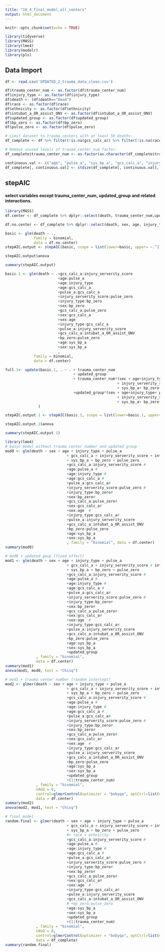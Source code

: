 ```yaml
---
title: "10_4_final_model_all_centers"
output: html_document
---
```


```r
knitr::opts_chunk$set(echo = TRUE)

library(tidyverse)
library(MASS)
library(lme4)
library(modelr)
library(pls)

```

## Data Import
```r
df <- read.csv('UPDATED_2_trauma_data_clean.csv')

df$trauma_center_num <- as.factor(df$trauma_center_num)
df$injury_type <- as.factor(df$injury_type)
df$death <- (df$death=="Dead")
df$race <- as.factor(df$race)
df$ethnicity <- as.factor(df$ethnicity)
df$intubat_a_OR_assist_ONV <- as.factor(df$intubat_a_OR_assist_ONV)
df$updated_group <- as.factor(df$updated_group)
df$bp_zero <- as.factor(df$bp_zero)
df$pulse_zero <- as.factor(df$pulse_zero)

# Limit dataset to trauma centers with at least 50 deaths:
df_complete <- df %>% filter(!is.na(gcs_calc_a)) %>% filter(!is.na(race)) %>% filter(!is.na(ethnicity))

# Remove unused levels of trauma_center_num factor:
df_complete$trauma_center_num <- as.factor(as.character(df_complete$trauma_center_num))

continuous.val <- c("age", "pulse_a", "sys_bp_a", "gcs_calc_a", "injury_serverity_score")
df_complete[, continuous.val] <- stdize(df_complete[, continuous.val], center = TRUE, scale = TRUE)
```


## stepAIC

#### select variables except trauma_center_num, updated_group and related interactions.
```r
library(MASS)
df.center <- df_complete %>% dplyr::select(death, trauma_center_num,updated_group, sex, age, injury_type, pulse_a, gcs_calc_a, injury_serverity_score, intubat_a_OR_assist_ONV, sys_bp_a, bp_zero, pulse_zero) 

df.no.center <- df_complete %>% dplyr::select(death, sex, age, injury_type, pulse_a, gcs_calc_a, injury_serverity_score, intubat_a_OR_assist_ONV, sys_bp_a, bp_zero, pulse_zero) 

basic <- glm(death ~ .,
             family = binomial,
             data = df.no.center)
stepAIC.output <- stepAIC(basic, scope = list(lower=basic, upper= ~.^2), trace = F)

stepAIC.output$anova

summary(stepAIC.output)
```

```r
basic.1 <- glm(death ~ .+gcs_calc_a:injury_serverity_score 
                        +age:pulse_a 
                        +age:injury_type 
                        +age:gcs_calc_a 
                        +pulse_a:gcs_calc_a
                        +injury_serverity_score:pulse_zero 
                        +injury_type:bp_zero
                        +sex:bp_zero
                        +gcs_calc_a:pulse_zero
                        +sex:gcs_calc_a
                        +sex:age  
                        +injury_type:gcs_calc_a
                        +pulse_a:injury_serverity_score
                        +gcs_calc_a:intubat_a_OR_assist_ONV
                        +bp_zero:pulse_zero
                        +age:sys_bp_a
                        +sex:sys_bp_a
                        ,
             family = binomial,
             data = df.center)

full.1<- update(basic.1, . ~ . + trauma_center_num
                               + updated_group
                               + trauma_center_num*(sex + age+injury_type+ pulse_a+ gcs_calc_a
                                                   + injury_serverity_score+ intubat_a_OR_assist_ONV
                                                   + sys_bp_a+ bp_zero+ pulse_zero + updated_group)
                               +updated_group*(sex + age+injury_type+ pulse_a+ gcs_calc_a
                                                   + injury_serverity_score+ intubat_a_OR_assist_ONV
                                                   + sys_bp_a+ bp_zero+ pulse_zero)
               )

stepAIC.output.1 <- stepAIC(basic.1, scope = list(lower=basic.1, upper= full.1), trace = F)

stepAIC.output.1$anova

summary(stepAIC.output.1)
```


```r
library(lme4)
# basic model without trauma center number and updated group
mod0 <- glm(death ~ sex + age + injury_type + pulse_a 
                            + gcs_calc_a + injury_serverity_score + intubat_a_OR_assist_ONV 
                            + sys_bp_a + bp_zero + pulse_zero 
                            +gcs_calc_a:injury_serverity_score #
                            +age:pulse_a #
                            +age:injury_type #
                            +age:gcs_calc_a #
                            +pulse_a:gcs_calc_a#
                            +injury_serverity_score:pulse_zero #
                            +injury_type:bp_zero#
                            +sex:bp_zero#
                            +gcs_calc_a:pulse_zero#
                            +sex:gcs_calc_a#
                            +sex:age  #
                            +injury_type:gcs_calc_a#
                            +pulse_a:injury_serverity_score
                            +gcs_calc_a:intubat_a_OR_assist_ONV
                            +bp_zero:pulse_zero
                            +age:sys_bp_a
                            +sex:sys_bp_a
                            , family = "binomial", data = df.center)
summary(mod0)

# mod0 + updated goup (fixed effect)
mod1 <- glm(death ~ sex + age + injury_type + pulse_a 
                            + gcs_calc_a + injury_serverity_score + intubat_a_OR_assist_ONV 
                            + sys_bp_a + bp_zero + pulse_zero 
                            +gcs_calc_a:injury_serverity_score #
                            +age:pulse_a #
                            +age:injury_type #
                            +age:gcs_calc_a #
                            +pulse_a:gcs_calc_a#
                            +injury_serverity_score:pulse_zero #
                            +injury_type:bp_zero#
                            +sex:bp_zero#
                            +gcs_calc_a:pulse_zero#
                            +sex:gcs_calc_a#
                            +sex:age  #
                            +injury_type:gcs_calc_a#
                            +pulse_a:injury_serverity_score
                            +gcs_calc_a:intubat_a_OR_assist_ONV
                            +bp_zero:pulse_zero
                            +age:sys_bp_a
                            +sex:sys_bp_a
                            +updated_group
              , family = "binomial", 
              data = df.center) 
summary(mod1)
anova(mod1, mod0, test = "Chisq")

# mod1 + trauma center number (random intercept)
mod2 <- glmer(death ~ sex + age + injury_type + pulse_a 
                            + gcs_calc_a + injury_serverity_score + intubat_a_OR_assist_ONV 
                            + sys_bp_a + bp_zero + pulse_zero 
                            +gcs_calc_a:injury_serverity_score #
                            +age:pulse_a #
                            +age:injury_type #
                            +age:gcs_calc_a #
                            +pulse_a:gcs_calc_a#
                            +injury_serverity_score:pulse_zero #
                            +injury_type:bp_zero#
                            +sex:bp_zero#
                            +gcs_calc_a:pulse_zero#
                            +sex:gcs_calc_a#
                            +sex:age  #
                            +injury_type:gcs_calc_a#
                            +pulse_a:injury_serverity_score
                            +gcs_calc_a:intubat_a_OR_assist_ONV
                            +bp_zero:pulse_zero
                            +age:sys_bp_a
                            +sex:sys_bp_a
                            +updated_group
                            +(1|trauma_center_num)
              , family = "binomial", 
              nAGQ = 0, 
              control=glmerControl(optimizer = "bobyqa", optCtrl=list(maxfun=2e4)),
              data = df.center) 
summary(mod2)
anova(mod2, mod1, test = "Chisq")
```

```r
# final model
random.final <- glmer(death ~ sex + age + injury_type + pulse_a 
                            + gcs_calc_a + injury_serverity_score + intubat_a_OR_assist_ONV 
                            + sys_bp_a + bp_zero + pulse_zero
                            #+ race + ethnicity
                            +gcs_calc_a:injury_serverity_score #
                            +age:pulse_a #
                            +age:injury_type #
                            +age:gcs_calc_a #
                            +pulse_a:gcs_calc_a#
                            +injury_serverity_score:pulse_zero #
                            +injury_type:bp_zero#
                            +sex:bp_zero#
                            +gcs_calc_a:pulse_zero#
                            +sex:gcs_calc_a#
                            +sex:age  #
                            +injury_type:gcs_calc_a#
                            +pulse_a:injury_serverity_score
                            +gcs_calc_a:intubat_a_OR_assist_ONV
                            # +bp_zero:pulse_zero 
                            +age:sys_bp_a
                            +sex:sys_bp_a
                            +updated_group
                            +(1|trauma_center_num)
              , family = "binomial", 
              nAGQ = 0, 
              control=glmerControl(optimizer = "bobyqa", optCtrl=list(maxfun=2e4)),
              data = df_complete) 
summary(random.final)
```

